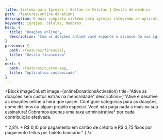 ```yaml
---
title: Sistema para Igrejas | Gestão de Células | Gestão de membros
path: /features/online-donations
description: O mais completo sistema para igrejas integrado ao aplicativo para igrejas mais inovador! Atos6 te ajuda a pastorear com qualidade, sua gestão e comunicação mais eficientes. Clique e confira
keywords: igrejas, células, membros
hero: {
  title: "Doações online",
  description: "Com as doações online você expande o alcance da sua igreja para aqueles que se solidarizam com ela em qualquer lugar do mundo, recebendo contribuições únicas e recorrentes de forma prática e segura."
}
previous: {
  path: /features/financial,
  title: "Gestão financeira"
}
next: {
  path: /features/custom-app,
  title: "Aplicativo customizado"
}
---
```




<Block
  imageOnLeft
  image={onlineDonationsActivation}
  title="Ative as doações sem custos extras na mensalidade"
  description={
    "Ative e desative as doações online a hora que quiser. Configure categorias para as doações, como dízimos ou algum projeto especial. Você não paga nada a mais na sua assinatura! Cobramos apenas uma taxa administrativa* por cada contribuição efetivada. <br /> <br /> * 2,8% + R$ 0,10 por pagamento em cartão de crédito e R$ 3,75 fixos por pagamento feitos por boleto bancário."
  }
/>

<Block
  image={onlineDonationsRecurrent}
  title="Doações recorrentes"
  description="Aumente a quantidade de contribuições da sua igreja com a Contribuição Mensal. Basta o contribuinte selecionar quantas vezes deseja ser cobrado por aquele valor e todo mês o Atos6 efetuará a cobrança automaticamente. Facilidade para os dizimistas."
/>

<Block
  imageOnLeft
  image={onlineDonationsSafeBankTransfer}
  title="Transferência bancária e segurança"
  description="Saque em poucos cliques de forma prática e segura os valores recebidos via doações online. Nada de receber dinheiro em mãos ou perder muito tempo contando e separando o dinheiro para cada finalidade. Com a Contribuição Online você transfere facilmente o dinheiro dos dízimos e ofertas para a conta bancária da igreja."
/>

<Block
  image={onlineDonationsPublicPage}
  title="Doação via Página pública"
  description="Utilize o link da página de contribuição no site da sua igreja e deixe aberto para quem quiser ofertar ou dizimar."
/>

<Block
  imageOnLeft
  image={onlineDonationsApp}
  title="Doação via APP"
  description="Além da página pública o Atos6 disponibiliza o aplicativo Atos6 Gestão, onde a sua membresia pode fazer o login, visualizar informações gerais, utilizar funcionalidades de gestão e ainda realizar doações via APP. Quer um aplicativo ainda mais personalizado para a sua igreja com funcionalidades extras, notícias, eventos, projetos e muito mais? Confira o <a href='https://prime.atos6.com' rel='noopener noreferrer' class='prime' target='_blank'>Atos6 Prime</a> e aproveite descontos especiais de quem já é cliente Atos6 Gestão."
/>

<Block
  image={onlineDonationsDashboard}
  title="Dashboard"
  description="Visualize todas as informações das doações online em um Dashboard que mostra o saldo disponível para saque, listagem e status das transações com diversos filtros para buscas."
/>

